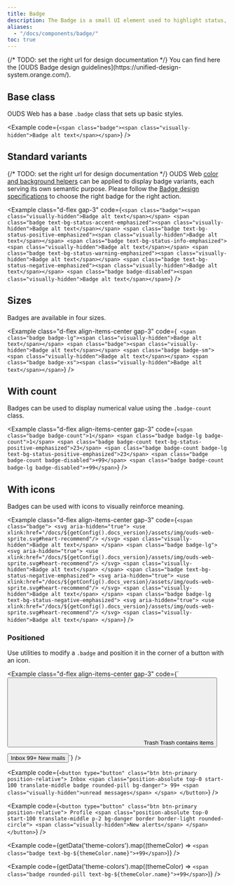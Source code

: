 ```yaml
---
title: Badge
description: The Badge is a small UI element used to highlight status, notifications, or categorization within an interface. It is often displayed as a label or indicator with a distinct background color and text.
aliases:
  - "/docs/components/badge/"
toc: true
---
```



<Callout type="info">
{/* TODO: set the right url for design documentation */}
You can find here the [OUDS Badge design guidelines](https://unified-design-system.orange.com/).
</Callout>

## Base class

OUDS Web has a base `.badge` class that sets up basic styles.

<Example code={`<span class="badge"><span class="visually-hidden">Badge alt text</span></span>`} />


## Standard variants 

{/*  TODO: set the right url for design documentation */}
OUDS Web [color and background helpers]([[docsref:/helpers/color-background]]) can be applied to display badge variants, each serving its own semantic purpose. Please follow the [Badge design specifications](https://unified-design-system.orange.com/) to choose the right badge for the right action.

<Example class="d-flex gap-3" code={`<span class="badge"><span class="visually-hidden">Badge alt text</span></span>
  <span class="badge text-bg-status-accent-emphasized"><span class="visually-hidden">Badge alt text</span></span>
  <span class="badge text-bg-status-positive-emphasized"><span class="visually-hidden">Badge alt text</span></span>
  <span class="badge text-bg-status-info-emphasized"><span class="visually-hidden">Badge alt text</span></span>
  <span class="badge text-bg-status-warning-emphasized"><span class="visually-hidden">Badge alt text</span></span>
  <span class="badge text-bg-status-negative-emphasized"><span class="visually-hidden">Badge alt text</span></span>
  <span class="badge badge-disabled"><span class="visually-hidden">Badge alt text</span></span>`} />

## Sizes

Badges are available in four sizes.

<Example class="d-flex align-items-center gap-3" code={`
  <span class="badge badge-lg"><span class="visually-hidden">Badge alt text</span></span>
  <span class="badge"><span class="visually-hidden">Badge alt text</span></span>
  <span class="badge badge-sm"><span class="visually-hidden">Badge alt text</span></span>
  <span class="badge badge-xs"><span class="visually-hidden">Badge alt text</span></span>`} />

## With count

Badges can be used to display numerical value using the `.badge-count` class.

<Example class="d-flex align-items-center gap-3" code={`<span class="badge badge-count">1</span>
  <span class="badge badge-lg badge-count">1</span>
  <span class="badge badge-count text-bg-status-positive-emphasized">23</span>
  <span class="badge badge-count badge-lg text-bg-status-positive-emphasized">23</span>
  <span class="badge badge-count badge-disabled">+99</span>
  <span class="badge badge-count badge-lg badge-disabled">+99</span>`} />

## With icons

Badges can be used with icons to visually reinforce meaning.

<Example class="d-flex align-items-center gap-3" code={`<span class="badge">
    <svg aria-hidden="true">
      <use xlink:href="/docs/${getConfig().docs_version}/assets/img/ouds-web-sprite.svg#heart-recommend"/>
    </svg>
    <span class="visually-hidden">Badge alt text</span>
  </span>
  <span class="badge badge-lg">
    <svg aria-hidden="true">
      <use xlink:href="/docs/${getConfig().docs_version}/assets/img/ouds-web-sprite.svg#heart-recommend"/>
    </svg>
    <span class="visually-hidden">Badge alt text</span>
  </span>
  <span class="badge text-bg-status-negative-emphasized">
    <svg aria-hidden="true">
      <use xlink:href="/docs/${getConfig().docs_version}/assets/img/ouds-web-sprite.svg#heart-recommend"/>
    </svg>
    <span class="visually-hidden">Badge alt text</span>
  </span>
  <span class="badge badge-lg text-bg-status-negative-emphasized">
    <svg aria-hidden="true">
      <use xlink:href="/docs/${getConfig().docs_version}/assets/img/ouds-web-sprite.svg#heart-recommend"/>
    </svg>
    <span class="visually-hidden">Badge alt text</span>
  </span>`} />

### Positioned

Use utilities to modify a `.badge` and position it in the corner of a button with an icon.

<Example class="d-flex align-items-center gap-3" code={`<button type="button" class="btn btn-icon btn-default position-relative">
    <svg aria-hidden="true">
      <use xlink:href="/docs/${getConfig().docs_version}/assets/img/ouds-web-sprite.svg#trash"/>
    </svg>
    <span class="visually-hidden">Trash</span>
    <span class="position-absolute top-0 start-100 translate-middle badge text-bg-status-negative-emphasized">
      <span class="visually-hidden">Trash contains items</span>
    </span>
  </button>
  
  <button type="button" class="btn btn-default position-relative ms-md">
    Inbox
    <span class="position-absolute top-0 start-100 translate-middle badge badge-count text-bg-status-info-emphasized">
      99+
      <span class="visually-hidden">New mails</span>
    </span>
  </button>`} />


<BootstrapCompatibility>

<Example code={`<button type="button" class="btn btn-primary position-relative">
  Inbox
  <span class="position-absolute top-0 start-100 translate-middle badge rounded-pill bg-danger">
    99+
    <span class="visually-hidden">unread messages</span>
  </span>
</button>`} />

<Example code={`<button type="button" class="btn btn-primary position-relative">
    Profile
    <span class="position-absolute top-0 start-100 translate-middle p-2 bg-danger border border-light rounded-circle">
      <span class="visually-hidden">New alerts</span>
    </span>
  </button>`} />

<Example code={getData('theme-colors').map((themeColor) => `<span class="badge text-bg-${themeColor.name}">+99</span>`)} />

<Example code={getData('theme-colors').map((themeColor) => `<span class="badge rounded-pill text-bg-${themeColor.name}">+99</span>`)} />

</BootstrapCompatibility>